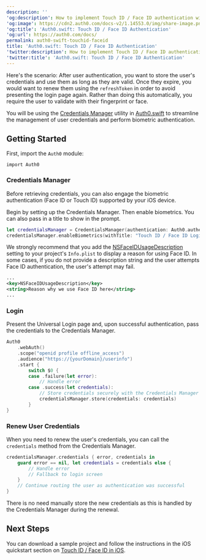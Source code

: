 ```yaml
---
description: ''
'og:description': How to implement Touch ID / Face ID authentication with Auth0.swift.
'og:image': https://cdn2.auth0.com/docs-v2/1.14553.0/img/share-image.png
'og:title': 'Auth0.swift: Touch ID / Face ID Authentication'
'og:url': https://auth0.com/docs/
permalink: auth0-swift-touchid-faceid
title: 'Auth0.swift: Touch ID / Face ID Authentication'
'twitter:description': How to implement Touch ID / Face ID authentication with Auth0.swift.
'twitter:title': 'Auth0.swift: Touch ID / Face ID Authentication'
---
```

Here's the scenario: After user authentication, you want to store the user's credentials and use them as long as they are valid. Once they expire, you would want to renew them using the `refreshToken` in order to avoid presenting the login page again. Rather than doing this automatically, you require the user to validate with their fingerprint or face.

You will be using the [Credentials Manager](https://github.com/auth0/Auth0.swift/blob/master/Auth0/CredentialsManager.swift) utility in [Auth0.swift](https://github.com/auth0/Auth0.swift/) to streamline the management of user credentials and perform biometric authentication.

## Getting Started

First, import the `Auth0` module:

`import Auth0`

### Credentials Manager

Before retrieving credentials, you can also engage the biometric authentication (Face ID or Touch ID) supported by your iOS device.

Begin by setting up the Credentials Manager. Then enable biometrics. You can also pass in a title to show in the prompt.

```swift lines
let credentialsManager = CredentialsManager(authentication: Auth0.authentication())
credentialsManager.enableBiometrics(withTitle: "Touch ID / Face ID Login")
```

We strongly recommend that you add the [NSFaceIDUsageDescription](https://developer.apple.com/library/archive/documentation/General/Reference/InfoPlistKeyReference/Articles/CocoaKeys.html#//apple_ref/doc/uid/TP40009251-SW75) setting to your project's `Info.plist` to display a reason for using Face ID. In some cases, if you do not provide a description string and the user attempts Face ID authentication, the user's attempt may fail.

```xml lines
...
<key>NSFaceIDUsageDescription</key>
<string>Reason why we use Face ID here</string>
...
```

### Login

Present the <Tooltip tip="Universal Login: Your application redirects to Universal Login, hosted on Auth0's Authorization Server, to verify a user's identity." cta="View Glossary" href="/docs/glossary?term=Universal+Login">Universal Login</Tooltip> page and, upon successful authentication, pass the credentials to the Credentials Manager.

```swift lines
Auth0
    .webAuth()
    .scope("openid profile offline_access")
    .audience("https://{yourDomain}/userinfo")
    .start {
        switch $0 {
        case .failure(let error):
            // Handle error
        case .success(let credentials):
            // Store credentials securely with the Credentials Manager
            credentialsManager.store(credentials: credentials)
        }
}
```

### Renew User Credentials

When you need to renew the user's credentials, you can call the `credentials` method from the Credentials Manager.

```swift lines
credentialsManager.credentials { error, credentials in
    guard error == nil, let credentials = credentials else {
        // Handle error
        // Fallback to login screen
    }
    // Continue routing the user as authentication was successful
}
```

There is no need manually store the new credentials as this is handled by the Credentials Manager during the renewal.

## Next Steps

You can download a sample project and follow the instructions in the iOS quickstart section on [Touch ID / Face ID in iOS](/docs/quickstart/native/ios-swift).